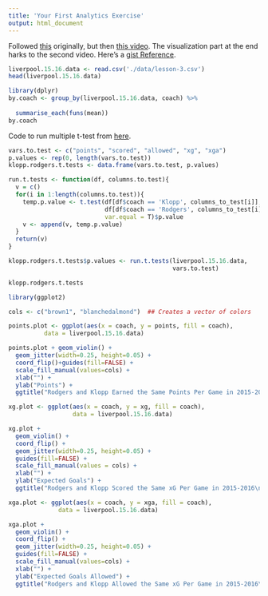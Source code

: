 ---
title: 'Your First Analytics Exercise'
output: html_document
---

Followed [this](https://www.youtube.com/watch?v=2rxPMdg32lU) originally, but then [this video](https://www.youtube.com/watch?v=U_soszHXxkg). The visualization part at the end harks to the second video. Here's a [gist Reference](https://gist.github.com/anonymous/eb54e232f4d9b280936e).


```{r}
liverpool.15.16.data <- read.csv('./data/lesson-3.csv')
head(liverpool.15.16.data)
```


```{r, message = F}
library(dplyr)
by.coach <- group_by(liverpool.15.16.data, coach) %>% 
  
  summarise_each(funs(mean))
by.coach
```

Code to run multiple t-test from [here](http://stackoverflow.com/a/30180527).

```{r}
vars.to.test <- c("points", "scored", "allowed", "xg", "xga")
p.values <- rep(0, length(vars.to.test))
klopp.rodgers.t.tests <- data.frame(vars.to.test, p.values)

run.t.tests <- function(df, columns.to.test){
  v = c()
  for(i in 1:length(columns.to.test)){
    temp.p.value <- t.test(df[df$coach == 'Klopp', columns_to_test[i]], 
                           df[df$coach == 'Rodgers', columns_to_test[i]], 
                           var.equal = T)$p.value
    v <- append(v, temp.p.value)
  }
  return(v)
}

klopp.rodgers.t.tests$p.values <- run.t.tests(liverpool.15.16.data,
                                              vars.to.test)

klopp.rodgers.t.tests
```


```{r}
library(ggplot2)

cols <- c("brown1", "blanchedalmond")  ## Creates a vector of colors

points.plot <- ggplot(aes(x = coach, y = points, fill = coach), 
          data = liverpool.15.16.data)

points.plot + geom_violin() + 
  geom_jitter(width=0.25, height=0.05) + 
  coord_flip()+guides(fill=FALSE) +
  scale_fill_manual(values=cols) + 
  xlab("") + 
  ylab("Points") +
  ggtitle("Rodgers and Klopp Earned the Same Points Per Game in 2015-2016\n")

xg.plot <- ggplot(aes(x = coach, y = xg, fill = coach), 
                  data = liverpool.15.16.data) 

xg.plot + 
  geom_violin() + 
  coord_flip() +
  geom_jitter(width=0.25, height=0.05) + 
  guides(fill=FALSE) + 
  scale_fill_manual(values = cols) + 
  xlab("") +
  ylab("Expected Goals") +
  ggtitle("Rodgers and Klopp Scored the Same xG Per Game in 2015-2016\n")

xga.plot <- ggplot(aes(x = coach, y = xga, fill = coach), 
              data = liverpool.15.16.data) 

xga.plot + 
  geom_violin() + 
  coord_flip() +
  geom_jitter(width=0.25, height=0.05) +
  guides(fill=FALSE) + 
  scale_fill_manual(values=cols) +
  xlab("") +
  ylab("Expected Goals Allowed") +
  ggtitle("Rodgers and Klopp Allowed the Same xG Per Game in 2015-2016\n")
```

